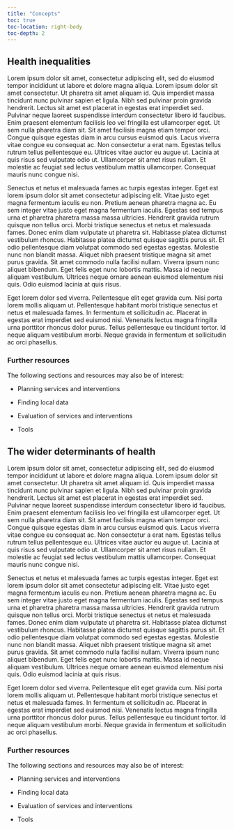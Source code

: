 ```yaml
---
title: "Concepts"
toc: true
toc-location: right-body
toc-depth: 2
---
```


## Health inequalities

Lorem ipsum dolor sit amet, consectetur adipiscing elit, sed do eiusmod tempor incididunt ut labore et dolore magna aliqua. Lorem ipsum dolor sit amet consectetur. Ut pharetra sit amet aliquam id. Quis imperdiet massa tincidunt nunc pulvinar sapien et ligula. Nibh sed pulvinar proin gravida hendrerit. Lectus sit amet est placerat in egestas erat imperdiet sed. Pulvinar neque laoreet suspendisse interdum consectetur libero id faucibus. Enim praesent elementum facilisis leo vel fringilla est ullamcorper eget. Ut sem nulla pharetra diam sit. Sit amet facilisis magna etiam tempor orci. Congue quisque egestas diam in arcu cursus euismod quis. Lacus viverra vitae congue eu consequat ac. Non consectetur a erat nam. Egestas tellus rutrum tellus pellentesque eu. Ultrices vitae auctor eu augue ut. Lacinia at quis risus sed vulputate odio ut. Ullamcorper sit amet risus nullam. Et molestie ac feugiat sed lectus vestibulum mattis ullamcorper. Consequat mauris nunc congue nisi.

Senectus et netus et malesuada fames ac turpis egestas integer. Eget est lorem ipsum dolor sit amet consectetur adipiscing elit. Vitae justo eget magna fermentum iaculis eu non. Pretium aenean pharetra magna ac. Eu sem integer vitae justo eget magna fermentum iaculis. Egestas sed tempus urna et pharetra pharetra massa massa ultricies. Hendrerit gravida rutrum quisque non tellus orci. Morbi tristique senectus et netus et malesuada fames. Donec enim diam vulputate ut pharetra sit. Habitasse platea dictumst vestibulum rhoncus. Habitasse platea dictumst quisque sagittis purus sit. Et odio pellentesque diam volutpat commodo sed egestas egestas. Molestie nunc non blandit massa. Aliquet nibh praesent tristique magna sit amet purus gravida. Sit amet commodo nulla facilisi nullam. Viverra ipsum nunc aliquet bibendum. Eget felis eget nunc lobortis mattis. Massa id neque aliquam vestibulum. Ultrices neque ornare aenean euismod elementum nisi quis. Odio euismod lacinia at quis risus.

Eget lorem dolor sed viverra. Pellentesque elit eget gravida cum. Nisi porta lorem mollis aliquam ut. Pellentesque habitant morbi tristique senectus et netus et malesuada fames. In fermentum et sollicitudin ac. Placerat in egestas erat imperdiet sed euismod nisi. Venenatis lectus magna fringilla urna porttitor rhoncus dolor purus. Tellus pellentesque eu tincidunt tortor. Id neque aliquam vestibulum morbi. Neque gravida in fermentum et sollicitudin ac orci phasellus.

### Further resources

The following sections and resources may also be of interest:

-   Planning services and interventions

-   Finding local data

-   Evaluation of services and interventions

-   Tools

## The wider determinants of health

Lorem ipsum dolor sit amet, consectetur adipiscing elit, sed do eiusmod tempor incididunt ut labore et dolore magna aliqua. Lorem ipsum dolor sit amet consectetur. Ut pharetra sit amet aliquam id. Quis imperdiet massa tincidunt nunc pulvinar sapien et ligula. Nibh sed pulvinar proin gravida hendrerit. Lectus sit amet est placerat in egestas erat imperdiet sed. Pulvinar neque laoreet suspendisse interdum consectetur libero id faucibus. Enim praesent elementum facilisis leo vel fringilla est ullamcorper eget. Ut sem nulla pharetra diam sit. Sit amet facilisis magna etiam tempor orci. Congue quisque egestas diam in arcu cursus euismod quis. Lacus viverra vitae congue eu consequat ac. Non consectetur a erat nam. Egestas tellus rutrum tellus pellentesque eu. Ultrices vitae auctor eu augue ut. Lacinia at quis risus sed vulputate odio ut. Ullamcorper sit amet risus nullam. Et molestie ac feugiat sed lectus vestibulum mattis ullamcorper. Consequat mauris nunc congue nisi.

Senectus et netus et malesuada fames ac turpis egestas integer. Eget est lorem ipsum dolor sit amet consectetur adipiscing elit. Vitae justo eget magna fermentum iaculis eu non. Pretium aenean pharetra magna ac. Eu sem integer vitae justo eget magna fermentum iaculis. Egestas sed tempus urna et pharetra pharetra massa massa ultricies. Hendrerit gravida rutrum quisque non tellus orci. Morbi tristique senectus et netus et malesuada fames. Donec enim diam vulputate ut pharetra sit. Habitasse platea dictumst vestibulum rhoncus. Habitasse platea dictumst quisque sagittis purus sit. Et odio pellentesque diam volutpat commodo sed egestas egestas. Molestie nunc non blandit massa. Aliquet nibh praesent tristique magna sit amet purus gravida. Sit amet commodo nulla facilisi nullam. Viverra ipsum nunc aliquet bibendum. Eget felis eget nunc lobortis mattis. Massa id neque aliquam vestibulum. Ultrices neque ornare aenean euismod elementum nisi quis. Odio euismod lacinia at quis risus.

Eget lorem dolor sed viverra. Pellentesque elit eget gravida cum. Nisi porta lorem mollis aliquam ut. Pellentesque habitant morbi tristique senectus et netus et malesuada fames. In fermentum et sollicitudin ac. Placerat in egestas erat imperdiet sed euismod nisi. Venenatis lectus magna fringilla urna porttitor rhoncus dolor purus. Tellus pellentesque eu tincidunt tortor. Id neque aliquam vestibulum morbi. Neque gravida in fermentum et sollicitudin ac orci phasellus.

### Further resources

The following sections and resources may also be of interest:

-   Planning services and interventions

-   Finding local data

-   Evaluation of services and interventions

-   Tools
